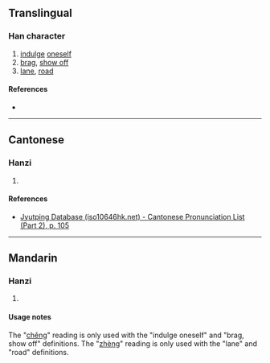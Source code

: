 {{character info/new}}
==Translingual==

===Han character===
{{Han char|rn=60|rad=彳|as=07|sn=10|four=|canj=HORMG|ids=⿰彳呈}}

# [[indulge]] [[oneself]]
# [[brag]], [[show off]]
# [[lane]], [[road]]

====References====
* {{Han ref|kx=0367.060|dkj=10105|dj=0690.060|hdz=20825.080|uh=5F8E|ud=24462}}

----

==Cantonese==

===Hanzi===
{{yue-hanzi|jyut=[[cing2]]|y=ching2}}

# {{defn|lang=yue|sort=彳07}}

====References====
* [http://www.iso10646hk.net/jp/document/download.jsp Jyutping Database (iso10646hk.net) - Cantonese Pronunciation List (Part 2), p. 105]

----

==Mandarin==

===Hanzi===
{{cmn-hanzi|pin=[[chěng]] ([[cheng3]]), [[zhèng]] ([[zheng4]])|wg=ch'eng<sup>3</sup>, cheng<sup>4</sup>}}

# {{defn|lang=cmn|sort=彳07}}

====Usage notes====
The "[[chěng]]" reading is only used with the "indulge oneself" and "brag, show off" definitions. The "[[zhèng]]" reading is only used with the "lane" and "road" definitions.